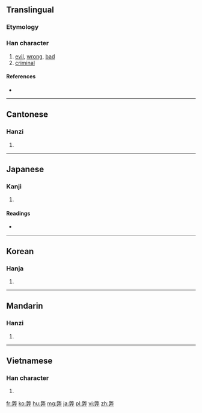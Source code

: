 ==Translingual==

===Etymology===
{{Han compound|敝|廾|c1=p|c2=s|ls=psc}}

===Han character===
{{Han char|rn=55|rad=廾|as=12|sn=15|four=9844<sub>4</sub>|canj=火大廿 (FKT)}}

# [[evil]], [[wrong]], [[bad]]
# [[criminal]]

====References====
* {{Han ref|kx=0354.340|dkj=09644|dj=0670.050|hdz=10518.170|uh=5F0A|ud=24330|bh=B9FA|bd=47610}}

----

==Cantonese==

===Hanzi===
{{yue-hanzi|jyut=|y=bai6}}

# {{defn|lang=yue|sort=廾12}}

----

==Japanese==

===Kanji===
{{ja-kanji|grade=c|rs=廾12}}

# {{defn|lang=ja|sort=廾12}}

====Readings====
* {{ja-readings|on=[[へい]] (hei), [[へつ]] (hetsu)|kun=[[つかれる]] (tsukareru), [[くるしむ]] (kurushimu), [[やぶれる]] (yabureru)}}

----

==Korean==

===Hanja===
{{ko-hanja|hangeul=폐|eumhun=|rv=pye|mr=p'ye|y=phyey}}

# {{defn|lang=ko|sort=廾12}}

----

==Mandarin==

===Hanzi===
{{cmn-hanzi|pin=[[bì]] ([[bi4]]), [[sān]] ([[san1]]), [[sàn]] ([[san4]])|wg=pi<sup>4</sup>, san<sup>1</sup>, san<sup>4</sup>}}

# {{defn|lang=cmn|sort=廾12}}

----

==Vietnamese==

===Han character===
{{vi-hantu|[[tệ]], [[giẻ]]|rs=廾12}}

# {{defn|lang=vi|sort=廾12}}

[[fr:弊]]
[[ko:弊]]
[[hu:弊]]
[[mg:弊]]
[[ja:弊]]
[[pl:弊]]
[[vi:弊]]
[[zh:弊]]